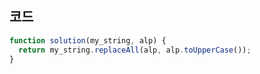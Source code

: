 ## 코드

```js
function solution(my_string, alp) {
  return my_string.replaceAll(alp, alp.toUpperCase());
}
```
